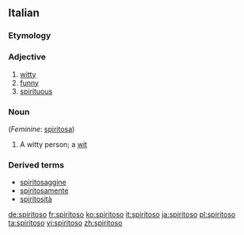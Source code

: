 ==Italian==

===Etymology===
{{suffix|spirito|oso|lang=it}}

===Adjective===
{{it-adj|spiritos}}

# [[witty]]
# [[funny]]
# [[spirituous]]

===Noun===
{{it-noun|spiritos|m|o|i}} (''Feminine'': [[spiritosa]])

# A witty person; a [[wit]]

===Derived terms===
* [[spiritosaggine]]
* [[spiritosamente]]
* [[spiritosità]]

[[de:spiritoso]]
[[fr:spiritoso]]
[[ko:spiritoso]]
[[it:spiritoso]]
[[ja:spiritoso]]
[[pl:spiritoso]]
[[ta:spiritoso]]
[[vi:spiritoso]]
[[zh:spiritoso]]